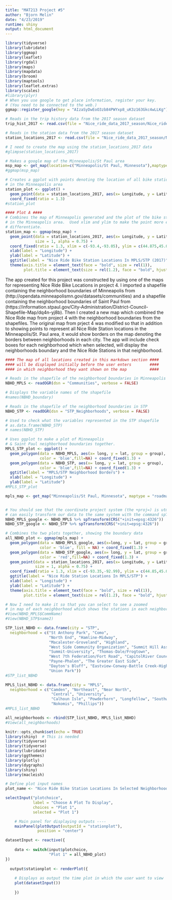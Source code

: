 ```yaml
---
title: "MAT213 Project #5"
author: "Bjorn Melin"
date: "4/23/2019"
runtime: shiny
output: html_document
---
```



```r
library(tidyverse)
library(lubridate)
library(ggmap)
library(leaflet)
library(rgdal)
library(maps)
library(mapdata)
library(broom)
library(maptools)
library(leaflet.extras)
library(scales)
#library(plyr)
# When you use google to get place information, register your key.  
# (You need to be connected to the web.)
ggmap::register_google(key = "AIzaSyDwEoO3zb84PWYxp8_uK3z163Gkc4wLLKg")

# Reads in the trip history data from the 2017 season dataset
trip_hist_2017 <- read.csv(file = "Nice_ride_data_2017_season/Nice_ride_trip_history_2017_season.csv")

# Reads in the station data from the 2017 season dataset
station_locations_2017 <- read.csv(file = "Nice_ride_data_2017_season/Nice_Ride_2017_Station_Locations.csv")
```




```r
# I need to create the map using the station_locations_2017 data
#glimpse(station_locations_2017)

# Makes a google map of the Minneapolis/St Paul area
msp_map <- get_map(location=c("Minneapolis/St Paul, Minnesota"),maptype = "roadmap",zoom=11)
#ggmap(msp_map)

# Creates a ggplot with points denoting the location of all bike stations
# in the Minneapolis area
station_plot <- ggplot() +
  geom_point(data = station_locations_2017, aes(x= Longitude, y = Latitude)) +
  coord_fixed(ratio = 1.3)
#station_plot

#### Plot A ####
# Combines the map of Minneapolis generated and the plot of the bike stations
# in the Minneapolis area.  Used xlim and ylim to make the point more easy to
# differentiate.
station_map <- ggmap(msp_map) +
  geom_point(data = station_locations_2017, aes(x= Longitude, y = Latitude), 
             size = 1, alpha = 0.75) +
  coord_fixed(ratio = 1.3, xlim = c(-93.4,-93.05), ylim = c(44.875,45.05)) +
  xlab(label = "Longitude") + 
  ylab(label = "Latitude") +
  ggtitle(label = "Nice Ride Bike Station Locations In MPLS/STP (2017)") +
  theme(axis.title = element_text(face = "bold", size = rel(1)),
        plot.title = element_text(size = rel(1.2), face = "bold", hjust = 0.5))
```



The app created for this project was constructed by using one of the maps for representing Nice Ride Bike Locations in project 4.  I imported a shapefile containing the neighborhood boundaries of Minneapolis from (http://opendata.minneapolismn.gov/datasets/communities) and a shapefile containing the neighborhood boundaries of Saint Paul from (https://information.stpaul.gov/City-Administration/District-Council-Shapefile-Map/dq4n-yj8b).  Then I created a new map which combined the Nice Ride map from project 4 with the neighborhood boundaries from the shapefiles.  The original map from prject 4 was modified so that in addition to showing points to represent all Nice Ride Station locations in the Minneapolis/St. Paul area, it would show borders on the map denoting the borders between neighborhoods in each city.  The app will include check boxes for each neighborhood which when selected, will display the neighborhoods boundary and the Nice Ride Stations in that neighborhood.


```r
#### The map of all locations created in this markdown section ####
#### will be displayed initially before the user enters        ####
#### in which neighborhood they want shown on the map          ####

# Reads in the shapefile of the neighborhood boundaries in Minneapolis 
NBHD_MPLS <- readOGR(dsn = "Communities", verbose = FALSE)

# Displays the variable names of the shapefile
#names(NBHD_boundary)

# Reads in the shapefile of the neighborhood boundaries in STP
NBHD_STP <- readOGR(dsn = "STP_Neighborhoods", verbose = FALSE)

# Used to check what the variables represented in the STP shapefile
# as.data.frame(NBHD_STP)
# names(NBHD_STP)

# Uses ggplot to make a plot of Minneapolis 
# & Saint Paul neighborhood boundaries together.
MPLS_STP_plot <- ggplot() +
  geom_polygon(data = NBHD_MPLS, aes(x= long, y = lat, group = group), 
               color = 'blue',fill=NA) + coord_fixed(1.3) +
  geom_polygon(data = NBHD_STP, aes(x= long, y = lat, group = group), 
               color = 'blue',fill=NA) + coord_fixed(1.3) +
  ggtitle(label = "MPLS/STP Neighborhood Borders") +
  xlab(label = "Longitude") +
  ylab(label = "Latitude")
#MPLS_STP_plot

mpls_map <- get_map("Minneapolis/St Paul, Minnesota", maptype = "roadmap", zoom = 11)


# You should see that the coordinate project system (the +proj=) is utm. Fortnately we 
# can easily transform our data to the same system with the command spTransform:
NBHD_MPLS_google <- NBHD_MPLS %>% spTransform(CRS("+init=epsg:4326"))
NBHD_STP_google <- NBHD_STP %>% spTransform(CRS("+init=epsg:4326"))

# Combines the two plots together, showing the boundary data
all_NBHD_plot <- ggmap(mpls_map) + 
  geom_polygon(data = NBHD_MPLS_google, aes(x=long, y = lat, group = group),
               color = 'blue', fill = NA) + coord_fixed(1.3) +
  geom_polygon(data = NBHD_STP_google, aes(x= long, y = lat, group = group), 
               color = 'red',fill=NA) + coord_fixed(1.3) +
  geom_point(data = station_locations_2017, aes(x= Longitude, y = Latitude), 
             size = 1, alpha = 0.75) +
  coord_fixed(ratio = 1.3, xlim = c(-93.35,-92.99), ylim = c(44.85,45.07)) +
  ggtitle(label = "Nice Ride Station Locations In MPLS/STP") +
  xlab(label = "Longitude") +
  ylab(label = "Latitude") +
  theme(axis.title = element_text(face = "bold", size = rel(1)),
        plot.title = element_text(size = rel(1.2), face = "bold", hjust = 0.5))
```



```r
# Now I need to make it so that you can select to see a zoomed
# in map of each neighborhood which shows the stations in each neighborhood
#View(NBHD_MPLS$CommName)
#View(NBHD_STP$name2)

STP_list_NBHD <- data.frame(city = "STP",
  neighborhood = c("St Anthony Park", "Como", 
                   "North End", "Hamline-Midway",
                   "Macalester-Groveland", "Highland", 
                   "West Side Community Organization", "Summit Hill Association",
                   "Summit-University", "Thomas-Dale/Frogtown", 
                   "West 7th Federation/Fort Road", "CapitolRiver Council",
                   "Payne-Phalen", "The Greater East Side",
                   "Dayton's Bluff", "Eastview-Conway-Battle Creek-Highwood Hills",
                   "Union Park"))
#STP_list_NBHD

MPLS_list_NBHD <- data.frame(city = "MPLS",
  neighborhood = c("Camden", "Northeast", "Near North",
                    "Central", "University",
                    "Calhoun Isle", "Powderhorn", "Longfellow", "Southwest", 
                    "Nokomis", "Phillips"))
#MPLS_list_NBHD

all_neighborhoods <- rbind(STP_list_NBHD, MPLS_list_NBHD)
#View(all_neighborhoods)
```



```r
knitr::opts_chunk$set(echo = TRUE)
library(shiny)  # This is needed
library(tidyverse)
library(tidyverse)
library(lubridate)
library(ggthemes)
library(plotly)
library(dygraphs)
library(shiny)
library(macleish)

# Define plot input names
plot_name <- "Nice Ride Bike Station Locations In Selected Neighborhood"
```


<!-- Define the inputs that you will use -->

```r
selectInput("plotchoice",
            label = "Choose A Plot To Display",
            choices = "Plot 1",
            selected = "Plot 1")

    # Main panel for displaying outputs ----
    mainPanel(plotOutput(outputId = "stationplot"),
              position = "center")
```



```r
datasetInput <- reactive({
  
    data <- switch(input$plotchoice,
                   "Plot 1" = all_NBHD_plot) 
})
  
  output$stationplot <- renderPlot({
    
    # Displays as output the time plot in which the user want to view
    plot(datasetInput()) 
    
    })

```














